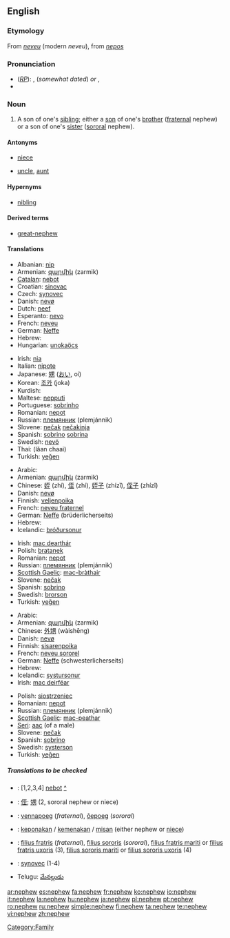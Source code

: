 ==English==

===Etymology===
From {{OF.}} ''[[neveu]]'' (modern ''neveu''), from {{L.}} ''[[nepos]]''

===Pronunciation===
*(''[[RP]]''): {{IPA|/ˈnɛv.ju/}}, {{SAMPA|/nEvju/}} (''somewhat dated'') ''or'' {{IPA|/ˈnɛf.ju/}}, {{SAMPA|/nEfju/}}
*{{audio|en-us-nephew.ogg|Audio (US)}}

===Noun===
{{wikipedia}}
{{en-noun}}

# A son of one's [[sibling]]; either a [[son]] of one's [[brother]] ([[fraternal]] nephew) or a son of one's [[sister]] ([[sororal]] nephew).

====Antonyms====
* {{italbrac|with regards to gender}} [[niece]]
* {{italbrac|with regards to ancestry}} [[uncle]], [[aunt]]

====Hypernyms====
*[[nibling]]

====Derived terms====
*[[great-nephew]]

====Translations====
{{trans-top|fraternal or sororal nephew}}
*Albanian: [[nip]] {{m}}
*Armenian: [[զարմիկ]] (zarmik)
*[[Catalan]]: [[nebot]] {{m}}
*Croatian: [[sinovac]]
*Czech: [[synovec]] {{m}}
*Danish: [[nevø]] {{c}}
*Dutch: [[neef]] {{m}}
*Esperanto: [[nevo]]
*French: [[neveu]] {{m}}
*German: [[Neffe]] {{m}}
*Hebrew: {{he-translation|אחיין|akhyán}} {{m}}
*Hungarian: [[unokaöcs]]
{{trans-mid}}
*Irish: [[nia]] {{m}}
*Italian: [[nipote]] {{m}}
*Japanese: [[甥]] ([[おい]], oi)
*Korean: [[조카]] (joka)
*Kurdish: {{KUchar|[[برازا]]}}
*Maltese: [[nepputi]] {{m}}
*Portuguese: [[sobrinho]] {{m}}
*Romanian: [[nepot]] {{m}}
*Russian: [[племянник]] (plemjánnik) {{m}}
*Slovene: [[nečak]] {{m}} [[nečakinja]] {{f}}
*Spanish: [[sobrino]] {{m}} [[sobrina]] {{f}}
*Swedish: [[nevö]] {{c}}
*Thai: {{Thai|[[หลานชาย]]}} (lăan chaai)
*Turkish: [[yeğen]]
{{trans-bottom}}

{{trans-top|fraternal nephew}}
*Arabic: {{Arab|[[ابن الاخ]]}} {{IPAchar|(íbni-l-’áx)}} {{m}}
*Armenian: [[զարմիկ]] (zarmik)
*Chinese: [[姪]] (zhí), [[侄]] (zhí), [[姪子]] (zhízǐ), [[侄子]] (zhízǐ)
*Danish: [[nevø]] {{c}}
*Finnish: [[veljenpoika]] {{m}}
*French: [[neveu fraternel]] {{m}}
*German: [[Neffe]] (brüderlicherseits) {{m}}
*Hebrew: {{he-translation|אחיין|akhyán}} {{m}}
*Icelandic: [[bróðursonur]] {{m}}
{{trans-mid}}
*Irish: [[mac dearthár]] {{m}}
*Polish: [[bratanek]] {{m}}
*Romanian: [[nepot]] {{m}}
*Russian: [[племянник]] (plemjánnik) {{m}}
*[[Scottish Gaelic]]: [[mac-bràthair]] {{m}}
*Slovene: [[nečak]] {{m}}
*Spanish: [[sobrino]] {{m}}
*Swedish: [[brorson]] {{c}}
*Turkish: [[yeğen]]
{{trans-bottom}}

{{trans-top|sororal nephew}}
*Arabic: {{Arab|[[ابن الاخت]]}} {{IPAchar|(íbni-l-’úxt)}} {{m}}
*Armenian: [[զարմիկ]] (zarmik)
*Chinese: [[外甥]] (wàishēng)
*Danish: [[nevø]] {{c}}
*Finnish: [[sisarenpoika]] {{m}}
*French: [[neveu sororel]] {{m}}
*German: [[Neffe]] (schwesterlicherseits) {{m}}
*Hebrew: {{he-translation|אחיין|akhyán}} {{m}}
*Icelandic: [[systursonur]] {{m}}
*Irish: [[mac deirféar]]
{{trans-mid}}
*Polish: [[siostrzeniec]] {{m}}
*Romanian: [[nepot]] {{m}}
*Russian: [[племянник]] (plemjánnik) {{m}}
*[[Scottish Gaelic]]: [[mac-peathar]] {{m}}
*[[Seri]]: [[aac]] (of a male)
*Slovene: [[nečak]] {{m}}
*Spanish: [[sobrino]] {{m}}
*Swedish: [[systerson]] {{c}}
*Turkish: [[yeğen]]
{{trans-bottom}}

=====Translations to be checked=====
{{checktrans}}
*{{ttbc|Catalan}}: [1,2,3,4] [[nebot]] {{m}} [[:ca:nebot|^]]
*{{ttbc|CJKV Characters}}: [[侄]]; [[甥]] (2, sororal nephew or niece)
*{{ttbc|Estonian}}: [[vennapoeg]] (''fraternal''), [[õepoeg]] (''sororal'')
*{{ttbc|Indonesian}}: [[keponakan]] / [[kemenakan]] / [[misan]] (either nephew or [[niece]])
*{{ttbc|Latin}}: [[filius fratris]] (''fraternal''), [[filius sororis]] (''sororal''), [[filius fratris mariti]] or [[filius fratris uxoris]] (3), [[filius sororis mariti]] or [[filius sororis uxoris]] (4)
*{{ttbc|Slovak}}: [[synovec]] {{m}} (1-4)
*Telugu: [[మేనల్లుడు]]

[[Category:Family]]

[[ar:nephew]]
[[es:nephew]]
[[fa:nephew]]
[[fr:nephew]]
[[ko:nephew]]
[[io:nephew]]
[[it:nephew]]
[[la:nephew]]
[[hu:nephew]]
[[ja:nephew]]
[[pl:nephew]]
[[pt:nephew]]
[[ro:nephew]]
[[ru:nephew]]
[[simple:nephew]]
[[fi:nephew]]
[[ta:nephew]]
[[te:nephew]]
[[vi:nephew]]
[[zh:nephew]]